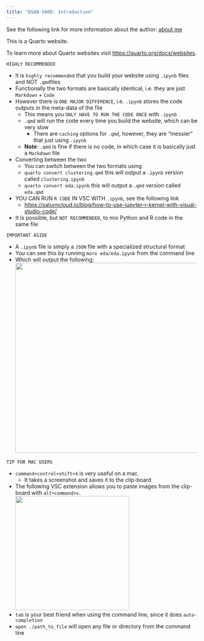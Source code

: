 ```yaml
---
title: "DSAN-5000: Introduction"
---
```


See the following link for more information about the author: [about me](../../index.html)

This is a Quarto website.

To learn more about Quarto websites visit <https://quarto.org/docs/websites>.

`HIGHLY RECOMMENDED` 

* It is `highly recommended` that you build your website using `.ipynb` files and NOT `.qmd`files
* Functionally the two formats are basically identical, i.e. they are just `Markdown` + `Code` 
* However there is `ONE MAJOR DIFFERENCE`, i.e. `.ipynb` stores the code outputs in the meta-data of the file
  * This means you `ONLY HAVE TO RUN THE CODE ONCE` with `.ipynb`
  * `.qmd` will run the code every time you build the website, which can be very slow
    * There are `caching` options for `.qmd`, however, they are "messier" that just using `.ipynb`
  * **Note**: `.qmd` is fine if there is no code, in which case it is basically just a `Markdown` file
* Converting between the two
  * You can switch between the two formats using 
  * `quarto convert clustering.qmd` this will output a `.ipynb` version called `clustering.ipynb`
  * `quarto convert eda.ipynb` this will output a `.qmd` version called `eda.qmd`
* YOU CAN RUN `R CODE` IN VSC WITH `.ipynb`, see the following link 
  * [https://saturncloud.io/blog/how-to-use-jupyter-r-kernel-with-visual-studio-code/](https://saturncloud.io/blog/how-to-use-jupyter-r-kernel-with-visual-studio-code/)
* It is possible, but `NOT RECOMMENDED`, to mix Python and R code in the same file


`IMPORTANT ASIDE`

*  A `.ipynb` file is simply a `JSON` file with a specialized structural format
*  You can see this by running `more eda/eda.ipynb` from the command line
* Which will output the following;    
    ![](images/2023-08-23-09-39-14.png){width=500}

`TIP FOR MAC USERS`

* `command+control+shift+4` is very useful on a mac. 
  * It takes a screenshot and saves it to the clip-board 
* The following VSC extension allows you to paste images from the clip-board with `alt+command+v`.    
    ![](images/2023-08-23-09-35-05.png){width=300}
* `tab` is your best friend when using the command line, since it does `auto-completion` 
* `open ./path_to_file` will open any file or directory from the command line 
